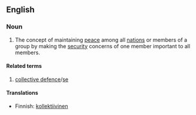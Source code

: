 {{wikipedia}}
==English==

===Noun===
{{en-noun|-}}

#The concept of maintaining [[peace]] among all [[nation]]s or members of a group by making the [[security]] concerns of one member important to all members.

====Related terms====
# [[collective defence]]/[[collective defense|se]]

====Translations====
{{top}}
* Finnish: [[kollektiivinen]] {{t|fi|turvallisuus}}
{{mid}}
{{bottom}}